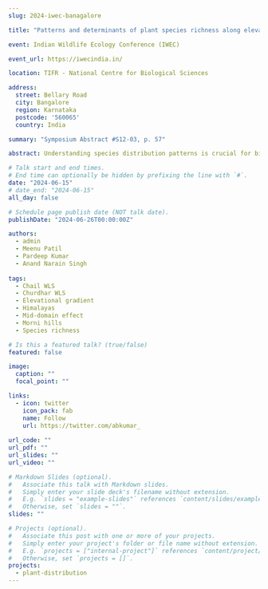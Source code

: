 ```yaml
---
slug: 2024-iwec-banagalore

title: "Patterns and determinants of plant species richness along elevational gradient in Western Himalayas"

event: Indian Wildlife Ecology Conference (IWEC)

event_url: https://iwecindia.in/

location: TIFR - National Centre for Biological Sciences

address:
  street: Bellary Road
  city: Bangalore
  region: Karnataka
  postcode: '560065'
  country: India

summary: "Symposium Abstract #S12-03, p. 57"

abstract: Understanding species distribution patterns is crucial for biodiversity conservation and management. This study aimed to investigate patterns and determinants of plant species richness along elevational gradients in the Western Himalayas. We prepared a comprehensive database of the elevational distribution of 1150 plant species by combining information from field visits and published literature. To elucidate species richness patterns along elevational gradients, we used range interpolation and null model simulations. We used the structural equation modelling to identify the direct and indirect effects of climate on species richness. Our study revealed variable linear to non-linear elevational patterns, with substantial deviations from the mid-domain effect null model. Climatic factors, rather than topographic heterogeneity, emerged as primary determinants of elevational species richness. The direct effects of climatic variables were more substantial than their indirect effects. In conclusion, our study suggested that richness patterns may be shaped by climatic tolerances rather than habitat diversity at larger scales. 

# Talk start and end times.
# End time can optionally be hidden by prefixing the line with `#`.
date: "2024-06-15"
# date_end: "2024-06-15"
all_day: false

# Schedule page publish date (NOT talk date).
publishDate: "2024-06-26T00:00:00Z"

authors:
  - admin
  - Meenu Patil
  - Pardeep Kumar
  - Anand Narain Singh
  
tags:
  - Chail WLS
  - Churdhar WLS
  - Elevational gradient
  - Himalayas
  - Mid-domain effect
  - Morni hills
  - Species richness

# Is this a featured talk? (true/false)
featured: false

image:
  caption: ""
  focal_point: "" 

links:
  - icon: twitter
    icon_pack: fab
    name: Follow
    url: https://twitter.com/abkumar_
  
url_code: ""
url_pdf: ""
url_slides: ""
url_video: ""

# Markdown Slides (optional).
#   Associate this talk with Markdown slides.
#   Simply enter your slide deck's filename without extension.
#   E.g. `slides = "example-slides"` references `content/slides/example-slides.md`.
#   Otherwise, set `slides = ""`.
slides: ""

# Projects (optional).
#   Associate this post with one or more of your projects.
#   Simply enter your project's folder or file name without extension.
#   E.g. `projects = ["internal-project"]` references `content/project/deep-learning/index.md`.
#   Otherwise, set `projects = []`.
projects:
  - plant-distribution
---
```

